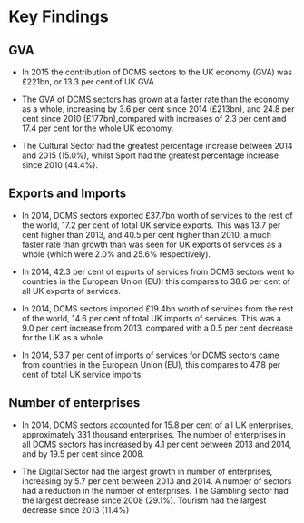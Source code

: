 # Key Findings {#key_findings}

## GVA {#key_findings_gva}

* In 2015 the contribution of DCMS sectors to the UK economy (GVA) was £221bn, or 13.3 per cent of UK GVA.

* The GVA of DCMS sectors has grown at a faster rate than the economy as a whole, increasing by 3.6 per cent since 2014 (£213bn), and 24.8 per cent since 2010 (£177bn),compared with increases of 2.3 per cent and 17.4 per cent for the whole UK economy.

* The Cultural Sector had the greatest percentage increase between 2014 and 2015 (15.0%), whilst Sport had the greatest percentage increase since 2010 (44.4%).

## Exports and Imports
* In 2014, DCMS sectors exported £37.7bn worth of services to the rest of the world, 17.2 per cent of total UK service exports. 
This was 13.7 per cent higher than 2013, and 40.5 per cent higher than 2010, a much faster rate than growth than was seen for UK exports of services as a whole (which were 2.0% and 25.6% respectively).

* In 2014, 42.3 per cent of exports of services from DCMS sectors went to countries in the European Union (EU): this compares to 38.6 per cent of all UK exports of services. 

* In 2014, DCMS sectors imported £19.4bn worth of services from the rest of the world, 14.6 per cent of total UK imports of services. 
This was a 9.0 per cent increase from 2013, compared with a 0.5 per cent decrease for the UK as a whole.

* In 2014, 53.7 per cent of imports of services for DCMS sectors came from countries in the European Union (EU), this compares to 47.8 per cent of total UK service imports.

## Number of enterprises
* In 2014, DCMS sectors accounted for 15.8 per cent of all UK enterprises, approximately 331 thousand enterprises. 
The number of enterprises in all DCMS sectors has increased by 4.1 per cent between 2013 and 2014, and by 19.5 per cent since 2008.

* The Digital Sector had the largest growth in number of enterprises, increasing by 5.7 per
cent between 2013 and 2014. A number of sectors had a reduction in the number of
enterprises. The Gambling sector had the largest decrease since 2008 (29.1%). 
Tourism had the largest decrease since 2013 (11.4%)
